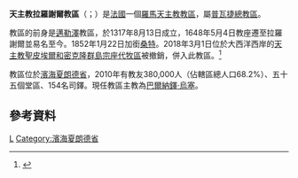 {{NoteTA
|1=zh-hk:類斯; zh-tw:路易;
}}
{{Infobox Roman Catholic diocese
|Roman Catholic Diocese of = 天主教拉羅謝爾教區
|Latin name of diocese =Dioecesis Rupellensis-Santonensis
|image = La_Rochelle_-_Cathedrale_St_Louis_01.jpg
|caption = 聖路易主教座堂
|location = [[法國|法國]]
|territory =濱海夏朗德省
|population =380,000
|rite = 拉丁禮
|patron =
|province = 普瓦捷
|established = 1317年
|cathedral = [[聖路易主教座堂_(拉羅謝爾)|聖路易主教座堂]]
|co-cathedral =聖伯多祿副主教座堂
|leadership = 主教
|website =[http://www.catholique-larochelle.cef.fr/ 官方網頁]
|pope = {{incumbent pope}}
|ordinary =巴爾納鐸·烏塞
|coadjutor bishop =
|auxiliary =
|emeritus = 
}}

'''天主教拉羅謝爾教區'''（{{lang-la|Dioecesis Rupellensis-Santonensis}}；{{lang-fr|Diocèse de La Rochelle et Saintes}}）是[[法國|法國]]一個[[羅馬天主教|羅馬天主教]][[教區|教區]]，屬[[天主教普瓦捷總教區|普瓦捷總教區]]。 

教區的前身是[[邁勒澤|邁勒澤]]教區，於1317年8月13日成立，1648年5月4日教座遷至拉羅謝爾並易名至今。1852年1月22日加銜[[桑特|桑特]]。2018年3月1日位於大西洋西岸的[[天主教聖皮埃爾和密克隆群島宗座代牧區|天主教聖皮埃爾和密克隆群島宗座代牧區]]被撤銷，併入此教區。<ref>{{cite press release |title=Resignations and Appointments, 01.03.2018 |url=https://press.vatican.va/content/salastampa/en/bollettino/pubblico/2018/03/01/180301e.html |publisher=Holy See Press Office |accessdate=2019-07-16 |archiveurl=https://web.archive.org/web/20190716042759/https://press.vatican.va/content/salastampa/en/bollettino/pubblico/2018/03/01/180301e.html |archivedate=2019-07-16 |language=en |date=2018-03-01 |dead-url=no }}</ref>

教區位於[[濱海夏朗德省|濱海夏朗德省]]，2010年有教友380,000人（佔轄區總人口68.2%）、五十五個堂區、154名司鐸。現任教區主教為[[巴爾納鐸·烏塞|巴爾納鐸·烏塞]]。

==參考資料==
{{reflist}}
{{法國天主教教區}}
{{Authority control}}
[[Category:法國天主教教區|L]]
[[Category:濱海夏朗德省|Category:濱海夏朗德省]]